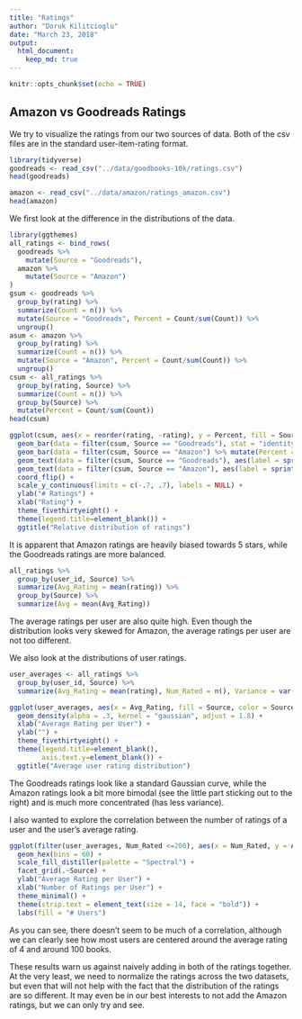 ```yaml
---
title: "Ratings"
author: "Doruk Kilitcioglu"
date: "March 23, 2018"
output: 
  html_document:
    keep_md: true
---
```


```r
knitr::opts_chunk$set(echo = TRUE)
```

## Amazon vs Goodreads Ratings

We try to visualize the ratings from our two sources of data. Both of the csv files are in the standard user-item-rating format.

```r
library(tidyverse)
goodreads <- read_csv("../data/goodbooks-10k/ratings.csv")
head(goodreads)
```

```r
amazon <- read_csv("../data/amazon/ratings_amazon.csv")
head(amazon)
```

We first look at the difference in the distributions of the data.

```r
library(ggthemes)
all_ratings <- bind_rows(
  goodreads %>%
    mutate(Source = "Goodreads"),
  amazon %>%
    mutate(Source = "Amazon")
)
gsum <- goodreads %>%
  group_by(rating) %>%
  summarize(Count = n()) %>%
  mutate(Source = "Goodreads", Percent = Count/sum(Count)) %>%
  ungroup()
asum <- amazon %>%
  group_by(rating) %>%
  summarize(Count = n()) %>%
  mutate(Source = "Amazon", Percent = Count/sum(Count)) %>%
  ungroup()
csum <- all_ratings %>%
  group_by(rating, Source) %>%
  summarize(Count = n()) %>%
  group_by(Source) %>%
  mutate(Percent = Count/sum(Count))
head(csum)
```

```r
ggplot(csum, aes(x = reorder(rating, -rating), y = Percent, fill = Source)) +
  geom_bar(data = filter(csum, Source == "Goodreads"), stat = "identity") +
  geom_bar(data = filter(csum, Source == "Amazon") %>% mutate(Percent = -Percent), stat = "identity") +
  geom_text(data = filter(csum, Source == "Goodreads"), aes(label = sprintf("%.0f%%", Percent * 100), x = reorder(rating, -rating), y = Percent + 0.05)) +
  geom_text(data = filter(csum, Source == "Amazon"), aes(label = sprintf("%.0f%%", Percent * 100), x = reorder(rating, -rating), y = -Percent - 0.05)) +
  coord_flip() +
  scale_y_continuous(limits = c(-.7, .7), labels = NULL) +
  ylab("# Ratings") +
  xlab("Rating") +
  theme_fivethirtyeight() +
  theme(legend.title=element_blank()) +
  ggtitle("Relative distribution of ratings")
```

It is apparent that Amazon ratings are heavily biased towards 5 stars, while the Goodreads ratings are more balanced.

```r
all_ratings %>%
  group_by(user_id, Source) %>%
  summarize(Avg_Rating = mean(rating)) %>%
  group_by(Source) %>%
  summarize(Avg = mean(Avg_Rating))
```

The average ratings per user are also quite high. Even though the distribution looks very skewed for Amazon, the average ratings per user are not too different.

We also look at the distributions of user ratings.

```r
user_averages <- all_ratings %>%
  group_by(user_id, Source) %>%
  summarize(Avg_Rating = mean(rating), Num_Rated = n(), Variance = var(rating))

ggplot(user_averages, aes(x = Avg_Rating, fill = Source, color = Source)) +
  geom_density(alpha = .3, kernel = "gaussian", adjust = 1.8) +
  xlab("Average Rating per User") +
  ylab("") +
  theme_fivethirtyeight() +
  theme(legend.title=element_blank(),
        axis.text.y=element_blank()) +
  ggtitle("Average user rating distribution")
```

The Goodreads ratings look like a standard Gaussian curve, while the Amazon ratings look a bit more bimodal (see the little part sticking out to the right) and is much more concentrated (has less variance).

I also wanted to explore the correlation between the number of ratings of a user and the user's average rating.

```r
ggplot(filter(user_averages, Num_Rated <=200), aes(x = Num_Rated, y = Avg_Rating)) +
  geom_hex(bins = 60) +
  scale_fill_distiller(palette = "Spectral") +
  facet_grid(.~Source) +
  ylab("Average Rating per User") +
  xlab("Number of Ratings per User") +
  theme_minimal() +
  theme(strip.text = element_text(size = 14, face = "bold")) +
  labs(fill = "# Users")
```

As you can see, there doesn't seem to be much of a correlation, although we can clearly see how most users are centered around the average rating of 4 and around 100 books.

These results warn us against naively adding in both of the ratings together. At the very least, we need to normalize the ratings across the two datasets, but even that will not help with the fact that the distribution of the ratings are so different. It may even be in our best interests to not add the Amazon ratings, but we can only try and see.